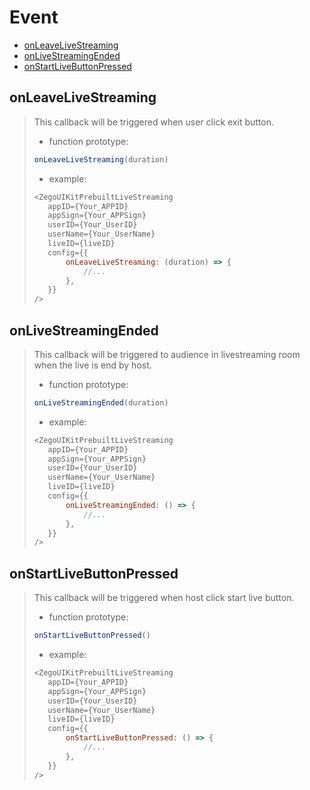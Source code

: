 # Event

- <a href="#onLeaveLiveStreaming">onLeaveLiveStreaming</a>
- <a href="#onLiveStreamingEnded">onLiveStreamingEnded</a>
- <a href="#onStartLiveButtonPressed">onStartLiveButtonPressed</a>


<a id="onLeaveLiveStreaming"></a>

## onLeaveLiveStreaming

>
> This callback will be triggered when user click exit button.
>- function prototype:
>```js
>onLeaveLiveStreaming(duration)
>```
>- example:
>```js
><ZegoUIKitPrebuiltLiveStreaming
>    appID={Your_APPID}
>    appSign={Your_APPSign}
>    userID={Your_UserID}
>    userName={Your_UserName}
>    liveID={liveID}
>    config={{
>        onLeaveLiveStreaming: (duration) => {
>            //...
>        },
>    }}
>/>
>```

<a id="onLiveStreamingEnded"></a>

## onLiveStreamingEnded

>
> This callback will be triggered to audience in livestreaming room when the live is end by host.
>- function prototype:
>```js
>onLiveStreamingEnded(duration)
>```
>- example:
>```js
><ZegoUIKitPrebuiltLiveStreaming
>    appID={Your_APPID}
>    appSign={Your_APPSign}
>    userID={Your_UserID}
>    userName={Your_UserName}
>    liveID={liveID}
>    config={{
>        onLiveStreamingEnded: () => {
>            //...
>        },
>    }}
>/>

<a id="onStartLiveButtonPressed"></a>

## onStartLiveButtonPressed

>
> This callback will be triggered when host click start live button.
>- function prototype:
>```js
>onStartLiveButtonPressed()
>```
>- example:
>```js
><ZegoUIKitPrebuiltLiveStreaming
>    appID={Your_APPID}
>    appSign={Your_APPSign}
>    userID={Your_UserID}
>    userName={Your_UserName}
>    liveID={liveID}
>    config={{
>        onStartLiveButtonPressed: () => {
>            //...
>        },
>    }}
>/>
>```
